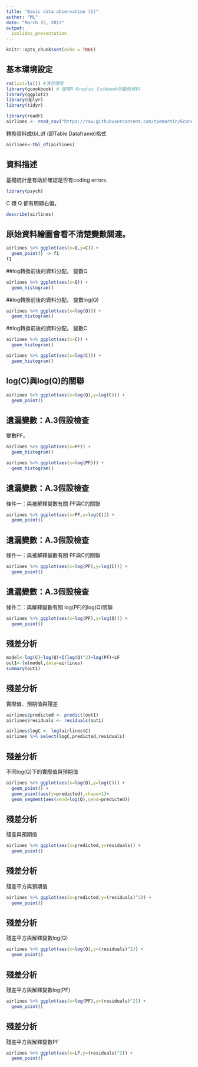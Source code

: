 ```yaml
---
title: "Basic data observation (1)"
author: "ML"
date: "March 15, 2017"
output: 
  ioslides_presentation
---
```


```r
knitr::opts_chunk$set(echo = TRUE)
```

## 基本環境設定

```r
rm(list=ls()) #清空環境
library(gcookbook) # 使用R Graphic Cookbook的範例資料
library(ggplot2) 
library(dplyr)
library(tidyr)
```

```r
library(readr)
airlines <- read_csv("https://raw.githubusercontent.com/tpemartin/Econometric-Analysis/master/Part%20I/airlines.csv")
```

轉換資料成tbl_df (即Table Dataframe)格式

```r
airlines<-tbl_df(airlines)
```

## 資料描述

基礎統計量有助於確認是否有coding errors.
```r
library(psych)
```

C 跟 Q 都有明顯右偏。

```r
describe(airlines)
```

## 原始資料繪圖會看不清楚變數關連。

```r
airlines %>% ggplot(aes(x=Q,y=C)) +
  geom_point() -> f1
f1
```

##log轉換前後的資料分配。
變數Q
```r
airlines %>% ggplot(aes(x=Q)) +
  geom_histogram() 
```

##log轉換前後的資料分配。
變數log(Q)
```r
airlines %>% ggplot(aes(x=log(Q))) +
  geom_histogram() 
```

##log轉換前後的資料分配。
變數C
```r
airlines %>% ggplot(aes(x=C)) +
  geom_histogram() 

airlines %>% ggplot(aes(x=log(C))) +
  geom_histogram() 
```

## log(C)與log(Q)的關聯
```r
airlines %>% ggplot(aes(x=log(Q),y=log(C))) +
  geom_point() 
```

## 遺漏變數：A.3假設檢查
變數PF。
```r
airlines %>% ggplot(aes(x=PF)) +
  geom_histogram() 

airlines %>% ggplot(aes(x=log(PF))) +
  geom_histogram() 
```

## 遺漏變數：A.3假設檢查
條件一：與被解釋變數有關
PF與C的關聯
```r
airlines %>% ggplot(aes(x=PF,y=log(C))) +
  geom_point() 
```

## 遺漏變數：A.3假設檢查
條件一：與被解釋變數有關
PF與C的關聯
```r
airlines %>% ggplot(aes(x=log(PF),y=log(C))) +
  geom_point() 
```

## 遺漏變數：A.3假設檢查
條件二：與解釋變數有關
log(PF)的log(Q)關聯
```r
airlines %>% ggplot(aes(x=log(PF),y=log(Q))) +
  geom_point() 
```

## 殘差分析

```r
model<-log(C)~log(Q)+I(log(Q)^2)+log(PF)+LF
out1<-lm(model,data=airlines)
summary(out1)
```

## 殘差分析
實際值、預期值與殘差
```r
airlines$predicted <- predict(out1)
airlines$residuals <- residuals(out1)

airlines$logC <- log(airlines$C)
airlines %>% select(logC,predicted,residuals)
```


## 殘差分析
不同log(Q)下的實際值與預期值
```r
airlines %>% ggplot(aes(x=log(Q),y=log(C))) +
  geom_point() +
  geom_point(aes(y=predicted),shape=1)+
  geom_segment(aes(xend=log(Q),yend=predicted))
```


## 殘差分析
殘差與預期值
```r
airlines %>% ggplot(aes(x=predicted,y=residuals)) +
  geom_point()
```


## 殘差分析
殘差平方與預期值
```r
airlines %>% ggplot(aes(x=predicted,y=(residuals)^2)) +
  geom_point()
```


## 殘差分析
殘差平方與解釋變數log(Q)
```r
airlines %>% ggplot(aes(x=log(Q),y=(residuals)^2)) +
  geom_point()
```


## 殘差分析
殘差平方與解釋變數log(PF)
```r
airlines %>% ggplot(aes(x=log(PF),y=(residuals)^2)) +
  geom_point()
```


## 殘差分析
殘差平方與解釋變數PF
```r
airlines %>% ggplot(aes(x=LF,y=(residuals)^2)) +
  geom_point()
```


